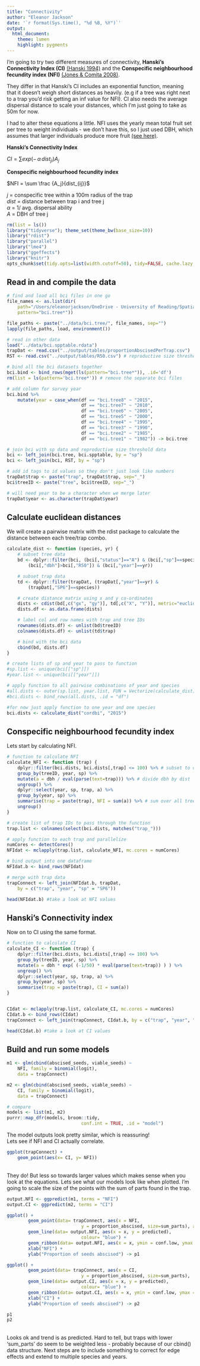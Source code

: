 ```yaml
---
title: "Connectivity"
author: "Eleanor Jackson"
date: '`r format(Sys.time(), "%d %B, %Y")`'
output:
  html_document:
    theme: lumen
    highlight: pygments
---
```


I'm going to try two different measures of connectivity, __Hanski’s Connectivity Index (CI)__ [(Hanski 1994)](https://www.jstor.org/stable/5591) and the __Conspecific neighbourhood fecundity index (NFI)__ [(Jones & Comita 2008)](https://royalsocietypublishing.org/doi/10.1098/rspb.2008.0894#d3e405). 

They differ in that Hanski's CI includes an exponential function, meaning that it doesn't weigh short distances as heavily. (e.g if a tree was right next to a trap you'd risk getting an inf value for NFI). CI also needs the average dispersal distance to scale your distances, which I'm just going to take as 50m for now.

I had to alter these equations a little. NFI uses the yearly mean total fruit set per tree to weight individuals - we don't have this, so I just used DBH, which assumes that larger individuals produce more fruit [(see here)](https://www.jstor.org/stable/2389015).

__Hanski's Connectivity Index__\

$CI = \sum exp(-\, \alpha \, dist_{ji}) A_j$ \

__Conspecific neighbourhood fecundity index__\

$NFI = \sum \frac {A_j}{dist_{ij}}$ \

_j_ = conspecific tree within a 100m radius of the trap\
_dist_ = distance between trap i and tree j\
$\alpha$ = 1/ avg. dispersal ability\
_A_ = DBH of tree j\

```r
rm(list = ls())
library("tidyverse"); theme_set(theme_bw(base_size=10))
library("rdist")
library("parallel")
library("lme4")
library("ggeffects")
library("knitr")
opts_chunk$set(tidy.opts=list(width.cutoff=50), tidy=FALSE, cache.lazy = FALSE,cache = TRUE)
```
## Read in and compile the data


```r
# find and load all bci files in one go
file_names <- as.list(dir(
	path="/Users/eleanorjackson/OneDrive - University of Reading/SpatialPatterns/data/bci.tree", 
	pattern="bci.tree*"))

file_paths <- paste("../data/bci.tree/", file_names, sep="")
lapply(file_paths, load, environment())

# read in other data
load("../data/bci.spptable.rdata")
trapDat <- read.csv("../output/tables/proportionAbscisedPerTrap.csv") 
RST <- read.csv("../output/tables/R50.csv") # reproductive size threshold

# bind all the bci datasets together
bci.bind <- bind_rows(mget(ls(pattern="bci.tree*")), .id='df')
rm(list = ls(pattern='bci.tree*')) # remove the separate bci files

# add column for survey year
bci.bind %>%
    mutate(year = case_when(df == "bci.tree8" ~ "2015",
                            df == "bci.tree7" ~ "2010",
                            df == "bci.tree6" ~ "2005",
                        	df == "bci.tree5" ~ "2000",
                        	df == "bci.tree4" ~ "1995",
                        	df == "bci.tree3" ~ "1990",
                        	df == "bci.tree2" ~ "1985",
                        	df == "bci.tree1" ~ "1982")) -> bci.tree

# join bci with sp data and reproductive size threshold data
bci <- left_join(bci.tree, bci.spptable, by = "sp")
bci <- left_join(bci, RST, by = "sp")

# add id tags to id values so they don't just look like numbers
trapDat$trap <- paste("trap", trapDat$trap, sep="_")
bci$treeID <- paste("tree", bci$treeID, sep="_")

# will need year to be a character when we merge later
trapDat$year <- as.character(trapDat$year) 

```
## Calculate euclidean distances
We will create a pairwise matrix with the rdist package to calculate the distance between each tree/trap combo. 

```r

calculate_dist <- function (species, yr) {
	# subset tree data
	bd <- dplyr::filter(bci, (bci[,"status"]=="A") & (bci[,"sp"]==species) & 
		(bci[,"dbh"]>bci[,"R50"]) & (bci[,"year"]==yr))

	# subset trap data
	td <- dplyr::filter(trapDat, (trapDat[,"year"]==yr) & 
		(trapDat[,"SP6"]==species))

	# create distance matrix using x and y co-ordinates
	dists <- cdist(bd[,c("gx", "gy")], td[,c("X", "Y")], metric="euclidean")
	dists.df <- as.data.frame(dists)

	# label col and row names with trap and tree IDs
	rownames(dists.df) <- unlist(bd$treeID)
	colnames(dists.df) <- unlist(td$trap)

	# bind with the bci data
	cbind(bd, dists.df)
}

# create lists of sp and year to pass to function
#sp.list <- unique(bci[["sp"]])
#year.list <- unique(bci[["year"]])

# apply function to all pairwise combinations of year and species
#all.dists <- outer(sp.list, year.list, FUN = Vectorize(calculate_dist))
#bci.dists <- bind_rows(all.dists, .id = "df")

#for now just apply function to one year and one species
bci.dists <- calculate_dist("cordbi", "2015")

```
## Conspecific neighbourhood fecundity index
Lets start by calculating NFI.
```r
# function to calculate NFI
calculate_NFI <- function (trap) {
	dplyr::filter(bci.dists, bci.dists[,trap] <= 100) %>% # subset to only trees within a 100m radius of the trap
	group_by(treeID, year, sp) %>% 
	mutate(a = dbh / eval(parse(text=trap))) %>% # divide dbh by dist
	ungroup() %>%
	dplyr::select(year, sp, trap, a) %>%
	group_by(year, sp) %>%
	summarise(trap = paste(trap), NFI = sum(a)) %>% # sum over all trees to = 1 value per trap
	ungroup()
}

# create list of trap IDs to pass through the function
trap.list <- colnames(select(bci.dists, matches("trap_")))

# apply function to each trap and parallelize
numCores <- detectCores()
NFIdat <- mclapply(trap.list, calculate_NFI, mc.cores = numCores)

# bind output into one dataframe
NFIdat.b <- bind_rows(NFIdat)

# merge with trap data
trapConnect <- left_join(NFIdat.b, trapDat,  
	by = c("trap", "year", "sp" = "SP6"))

head(NFIdat.b) #take a look at NFI values
```
## Hanski's Connectivity index
Now on to CI using the same format.

```r
# function to calculate CI
calculate_CI <- function (trap) {
	dplyr::filter(bci.dists, bci.dists[,trap] <= 100) %>% 
	group_by(treeID, year, sp) %>% 
	mutate(a = dbh * exp( (-1/50) * eval(parse(text=trap)) ) ) %>% 
	ungroup() %>%
	dplyr::select(year, sp, trap, a) %>%
	group_by(year, sp) %>%
	summarise(trap = paste(trap), CI = sum(a))
}


CIdat <- mclapply(trap.list, calculate_CI, mc.cores = numCores)
CIdat.b <- bind_rows(CIdat)
trapConnect <- left_join(trapConnect, CIdat.b, by = c("trap", "year", "sp"))

head(CIdat.b) #take a look at CI values
```

## Build and run some models

```r

m1 <- glm(cbind(abscised_seeds, viable_seeds) ~ 
	NFI, family = binomial(logit), 
	data = trapConnect)

m2 <- glm(cbind(abscised_seeds, viable_seeds) ~ 
	CI, family = binomial(logit), 
	data = trapConnect)

# compare
models <- list(m1, m2)
purrr::map_dfr(models, broom::tidy, 
							conf.int = TRUE, .id = "model")

```
The model outputs look pretty similar, which is reassuring!  
Lets see if NFI and CI actually correlate.\

```r
ggplot(trapConnect) +
	geom_point(aes(x= CI, y= NFI))
```
\
They do! But less so towards larger values which makes sense when you look at the equations. 
Lets see what our models look like when plotted. I'm going to scale the size of the points with the sum of parts found in the trap.\

```r

output.NFI <- ggpredict(m1, terms = "NFI")
output.CI <- ggpredict(m2, terms = "CI")

ggplot() +
        geom_point(data= trapConnect, aes(x = NFI, 
        					y = proportion_abscised, size=sum_parts), alpha= 0.5) +
        geom_line(data= output.NFI, aes(x = x, y = predicted), 
        					colour= "blue") +
        geom_ribbon(data= output.NFI, aes(x = x, ymin = conf.low, ymax = conf.high), alpha= 0.1, fill="blue") +
        xlab("NFI") +
        ylab("Proportion of seeds abscised") -> p1

ggplot() +
        geom_point(data= trapConnect, aes(x = CI, 
        					y = proportion_abscised, size=sum_parts),  alpha= 0.5) +
        geom_line(data= output.CI, aes(x = x, y = predicted), 
        					colour= "blue") +
        geom_ribbon(data= output.CI, aes(x = x, ymin = conf.low, ymax = conf.high), alpha= 0.1, fill="blue") +
        xlab("CI") +
        ylab("Proportion of seeds abscised") -> p2

p1
p2
```
\
Looks ok and trend is as predicted. Hard to tell, but traps with lower 'sum_parts' do seem to be weighted less - probably because of our cbind() data structure. 
Next steps are to include something to correct for edge effects and extend to multiple species and years.\
